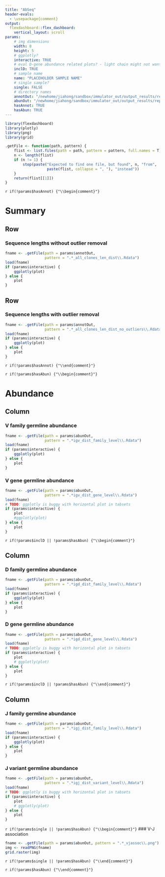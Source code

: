 ```yaml
---
title: "AbSeq"
header-evals:
  - \usepackage{comment}
output: 
  flexdashboard::flex_dashboard:
    vertical_layout: scroll
params:
    # img dimensions
    width: 8
    height: 5
    # ggplotly?
    interactive: TRUE
    # eval D-gene abundance related plots? - light chain might not want this
    inclD: TRUE
    # sample name
    name: "PLACEHOLDER SAMPLE NAME"
    # single sample?
    single: FALSE
    # directory names
    annotOut: "/newhome/jiahong/sandbox/immulator_out/output_results/report/PCR1_ACGT_L001_crossed_vs_PCR2_ACGT_L001_crossed_vs_PCR3_ACGT_L001_crossed_vs_PCR4_ACGT_L001_crossed_vs_PCR5_ACGT_L001_crossed/annot"
    abunOut: "/newhome/jiahong/sandbox/immulator_out/output_results/report/PCR1_ACGT_L001_crossed_vs_PCR2_ACGT_L001_crossed_vs_PCR3_ACGT_L001_crossed_vs_PCR4_ACGT_L001_crossed_vs_PCR5_ACGT_L001_crossed/abundance"
    hasAnnot: TRUE
    hasAbun: TRUE
---
```


```r
library(flexdashboard)
library(plotly)
library(png)
library(grid)

.getFile <- function(path, pattern) {
    flist <- list.files(path = path, pattern = pattern, full.names = T)
    n <- length(flist)
    if (n != 1) {
        stop(paste("Expected to find one file, but found", n, "from",
                   paste(flist, collapse = ", "), "instead"))
    }
    return(flist[[1]])
}
```

\begin{comment}
Page 1 is a overview of the sample analysis
\end{comment}

`r if(!params$hasAnnot) {"\\begin{comment}"}`

Summary {data-orientation=rows}
=======================================================================

Row
-----------------------------------------------------------------------

### Sequence lengths without outlier removal

```r
fname <- .getFile(path = params$annotOut,
                  pattern = ".*_all_clones_len_dist\\.Rdata")
load(fname)
if (params$interactive) {
    ggplotly(plot)
} else {
    plot
}
```

Row
-----------------------------------------------------------------------

### Sequence lengths __with__ outlier removal

```r
fname <- .getFile(path = params$annotOut,
                  pattern = ".*_all_clones_len_dist_no_outliers\\.Rdata")
load(fname)
if (params$interactive) {
    ggplotly(plot)
} else {
    plot
}
```

`r if(!params$hasAnnot) {"\\end{comment}"}`

\begin{comment}
Page 2 is abundance analysis
\end{comment}

`r if(!params$hasAbun) {"\\begin{comment}"}`

Abundance {data-orientation=columns}
=======================================================================


Column {.tabset .tabset-fade}
-----------------------------------------------------------------------

### V family germline abundance
```r
fname <- .getFile(path = params$abunOut,
                  pattern = ".*igv_dist_family_level\\.Rdata")
load(fname)
if (params$interactive) {
    ggplotly(plot)
} else {
    plot
}
```

### V gene germline abundance

```r
fname <- .getFile(path = params$abunOut,
                  pattern = ".*igv_dist_gene_level\\.Rdata")
load(fname)
# TODO: ggplotly is buggy with horizontal plot in tabsets
if (params$interactive) {
    plot
    #ggplotly(plot)
} else {
    plot
}
```

`r if(!params$inclD || !params$hasAbun) {"\\begin{comment}"}`

Column {.tabset .tabset-fade}
-----------------------------------------------------------------------

### D family germline abundance

```r
fname <- .getFile(path = params$abunOut,
                  pattern = ".*igd_dist_family_level\\.Rdata")
load(fname)
if (params$interactive) {
    ggplotly(plot)
} else {
    plot
}
```

### D gene germline abundance

```r
fname <- .getFile(path = params$abunOut,
                  pattern = ".*igd_dist_gene_level\\.Rdata")
load(fname)
# TODO: ggplotly is buggy with horizontal plot in tabsets
if (params$interactive) {
    plot
    # ggplotly(plot)
} else {
    plot
}
```
`r if(!params$inclD || !params$hasAbun) {"\\end{comment}"}`


Column {.tabset .tabset-fade}
-----------------------------------------------------------------------

### J family germline abundance

```r
fname <- .getFile(path = params$abunOut,
                  pattern = ".*igj_dist_family_level\\.Rdata")
load(fname)
if (params$interactive) {
    ggplotly(plot)
} else {
    plot
}
```

### J variant germline abundance
```r
fname <- .getFile(path = params$abunOut,
                  pattern = ".*igj_dist_variant_level\\.Rdata")
load(fname)
# TODO: ggplotly is buggy with horizontal plot in tabsets
if (params$interactive) {
    plot
    # ggplotly(plot)
} else {
    plot
}
```

`r if(!params$single || !params$hasAbun) {"\\begin{comment}"}`
### V-J association
```r
fname <- .getFile(path = params$abunOut, pattern = ".*_vjassoc\\.png")
img <- readPNG(fname)
grid.raster(img)
```
`r if(!params$single || !params$hasAbun) {"\\end{comment}"}`

`r if(!params$hasAbun) {"\\end{comment}"}`


\begin{comment}
=======================================================================
-----------------------------------------------------------------------
\end{comment}
